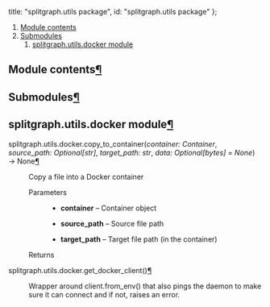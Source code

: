 


  title: "splitgraph.utils package",
  id: "splitgraph.utils package"
};

<div className=" rst-content"><nav className="toc"><ol className="toc-level toc-level-1"><li className="toc-item toc-item-h2"><a className="toc-link toc-link-h2" href="#module-contents">Module contents</a></li><li className="toc-item toc-item-h2"><a className="toc-link toc-link-h2" href="#submodules">Submodules</a><ol className="toc-level toc-level-2"><li className="toc-item toc-item-h2"><a className="toc-link toc-link-h2" href="#splitgraphutilsdocker-module">splitgraph.utils.docker module</a></li></ol></li></ol></nav><div className="section" id="module-splitgraph.utils">
<span id="module-contents"></span><h2 id="module-contents">Module contents<a className="headerlink" href="#module-splitgraph.utils" title="Permalink to this headline">¶</a></h2>
</div><div className="section" id="splitgraph-utils-package">

<div className="section" id="submodules">
<h2 id="submodules">Submodules<a className="headerlink" href="#submodules" title="Permalink to this headline">¶</a></h2>
</div>
<div className="section" id="module-splitgraph.utils.docker">
<span id="splitgraph-utils-docker-module"></span><h2 id="splitgraphutilsdocker-module">splitgraph.utils.docker module<a className="headerlink" href="#module-splitgraph.utils.docker" title="Permalink to this headline">¶</a></h2>
<dl className="py function">
<dt className="sig sig-object py" id="splitgraph.utils.docker.copy_to_container">
<span className="sig-prename descclassname"><span className="pre">splitgraph.utils.docker.</span></span><span className="sig-name descname"><span className="pre">copy_to_container</span></span><span className="sig-paren">(</span><em className="sig-param"><span className="n"><span className="pre">container</span></span><span className="p"><span className="pre">:</span></span> <span className="n"><span className="pre">Container</span></span></em>, <em className="sig-param"><span className="n"><span className="pre">source_path</span></span><span className="p"><span className="pre">:</span></span> <span className="n"><span className="pre">Optional</span><span className="p"><span className="pre">[</span></span><span className="pre">str</span><span className="p"><span className="pre">]</span></span></span></em>, <em className="sig-param"><span className="n"><span className="pre">target_path</span></span><span className="p"><span className="pre">:</span></span> <span className="n"><span className="pre">str</span></span></em>, <em className="sig-param"><span className="n"><span className="pre">data</span></span><span className="p"><span className="pre">:</span></span> <span className="n"><span className="pre">Optional</span><span className="p"><span className="pre">[</span></span><span className="pre">bytes</span><span className="p"><span className="pre">]</span></span></span> <span className="o"><span className="pre">=</span></span> <span className="default_value"><span className="pre">None</span></span></em><span className="sig-paren">)</span> <span className="sig-return"><span className="sig-return-icon">→</span> <span className="sig-return-typehint"><span className="pre">None</span></span></span><a className="headerlink" href="#splitgraph.utils.docker.copy_to_container" title="Permalink to this definition">¶</a></dt>
<dd><p>Copy a file into a Docker container</p>
<dl className="field-list simple">
<dt className="field-odd">Parameters</dt>
<dd className="field-odd"><ul className="simple">
<li><p><strong>container</strong> – Container object</p></li>
<li><p><strong>source_path</strong> – Source file path</p></li>
<li><p><strong>target_path</strong> – Target file path (in the container)</p></li>
</ul>
</dd>
<dt className="field-even">Returns</dt>
<dd className="field-even"><p></p>
</dd>
</dl>
</dd></dl>

<dl className="py function">
<dt className="sig sig-object py" id="splitgraph.utils.docker.get_docker_client">
<span className="sig-prename descclassname"><span className="pre">splitgraph.utils.docker.</span></span><span className="sig-name descname"><span className="pre">get_docker_client</span></span><span className="sig-paren">(</span><span className="sig-paren">)</span><a className="headerlink" href="#splitgraph.utils.docker.get_docker_client" title="Permalink to this definition">¶</a></dt>
<dd><p>Wrapper around client.from_env() that also pings the daemon
to make sure it can connect and if not, raises an error.</p>
</dd></dl>

</div>

</div>
</div>